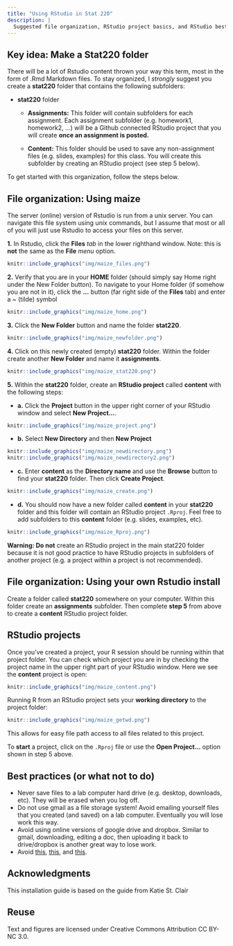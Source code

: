 ```yaml
---
title: "Using RStudio in Stat 220"
description: |
  Suggested file organization, RStudio project basics, and RStudio best practices for Stat 220.
---
```


## Key idea: Make a Stat220 folder

There will be a lot of Rstudio content thrown your way this term, most in the form of .Rmd Markdown files. To stay organized, I *strongly* suggest you create a **stat220** folder that contains the following subfolders:

- **stat220** folder
    - **Assignments:** This folder will contain subfolders for each assignment. Each assignment subfolder (e.g. homework1, homework2, ...) will be a Github connected RStudio project that you will create **once an assignment is posted.** 
    
    - **Content:** This folder should be used to save any non-assignment files (e.g. slides, examples) for this class. You will create this subfolder by creating an RStudio project (see step 5 below). 

To get started with this organization, follow the steps below. 

## File organization: Using maize

The server (online) version of Rstudio is run from a unix server. You can navigate this file system using unix commands, but I assume that most or all of you will just use Rstudio to access your files on this server. 

**1.** In Rstudio, click the **Files** *tab* in the lower righthand window. Note: this is **not** the same as the **File** *menu* option.

```r
knitr::include_graphics("img/maize_files.png")
```


**2.** Verify that you are in your **HOME** folder (should simply say Home right under the New Folder button). To navigate to your Home folder (if somehow you are not in it), click the **...** button (far right side of the **Files** tab) and enter a ~ (tilde) symbol 


```r
knitr::include_graphics("img/maize_home.png")
```



**3.** Click the **New Folder** button and name the folder **stat220**. 
```r
knitr::include_graphics("img/maize_newfolder.png")
```



**4.** Click on this newly created (empty) **stat220** folder. Within the folder create another **New Folder** and  name it **assignments**.


```r
knitr::include_graphics("img/maize_stat220.png")
```

**5.** Within the **stat220** folder, create an **RStudio project** called **content** with the following steps:

  - **a.** Click  the **Project** button in the upper right corner of your RStudio window and select **New Project...**.

```r
knitr::include_graphics("img/maize_project.png")
```

  
  - **b.** Select  **New Directory** and then **New Project**

```r
knitr::include_graphics("img/maize_newdirectory.png")
knitr::include_graphics("img/maize_newdirectory2.png")
```

  
  - **c.** Enter **content** as the **Directory name** and use the **Browse** button to find your **stat220** folder. Then click **Create Project**.

```r
knitr::include_graphics("img/maize_create.png")
```

  
  - **d.** You should now have a new folder called **content** in your **stat220** folder and this folder will contain an RStudio project `.Rproj`. Feel free to add subfolders to this **content** folder (e.g. slides, examples, etc).

```r
knitr::include_graphics("img/maize_Rproj.png")
```



**Warning: Do not** create an RStudio project in the main stat220 folder because it is not good practice to have RStudio projects in subfolders of another project (e.g. a project within a project is not recommended). 



## File organization: Using your own Rstudio install

Create a folder called **stat220** somewhere on your computer. Within this folder create an **assignments** subfolder. Then complete **step 5** from above to create a **content** RStudio project folder.



## RStudio projects

Once you've created a project, your R session should be running within that project folder. You can check which project you are in by checking the project name in the upper right part of your RStudio window. Here we see the **content** project is open:

```r
knitr::include_graphics("img/maize_content.png")
```

Running R from an RStudio project sets your **working directory** to the project folder: 

```r
knitr::include_graphics("img/maize_getwd.png")
```

This allows for easy file path access to all files related to this project. 

To **start** a project, click on the `.Rproj` file or use the **Open Project...** option shown in step 5 above. 



## Best practices  (or what not to do)

- Never save files to a lab computer hard drive (e.g. desktop, downloads, etc). They will be erased when you log off. 
- Do not use gmail as a file storage system! Avoid emailing yourself files that you created (and saved) on a lab computer. Eventually you will lose work this way.
- Avoid using online versions of google drive and dropbox. Similar to gmail, downloading, editing a doc, then uploading it back to drive/dropbox is another great way to lose work. 
- Avoid [this](https://xkcd.com/1459/), [this](http://phdcomics.com/comics.php?f=1531), and [this](https://www.datamation.com/imagesvr_ce/3829/version-control.jpg).



## Acknowledgments {.appendix}
This installation guide is based on the guide from Katie St. Clair

## Reuse {.appendix}


Text and figures are licensed under Creative Commons Attribution CC BY-NC 3.0.


